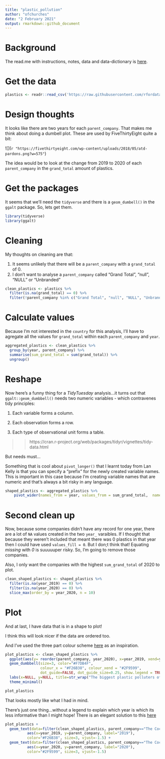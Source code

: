 ---
title: "plastic_pollution"
author: "ofchurches"
date: "2 February 2021"
output: rmarkdown::github_document
---

# Background

The read.me with instructions, notes, data and data-dictionary is [here](https://github.com/rfordatascience/tidytuesday/blob/master/data/2021/2021-01-26/readme.md).

# Get the data

```{r message=FALSE, warning=FALSE}

plastics <- readr::read_csv('https://raw.githubusercontent.com/rfordatascience/tidytuesday/master/data/2021/2021-01-26/plastics.csv')

```

# Design thoughts

It looks like there are two years for each `parent_company`. That makes me think about doing a dumbell plot. These are used by FiveThirtyEight quite a bit:

![](`r "https://fivethirtyeight.com/wp-content/uploads/2018/05/atd-pardons.png?w=575"`)

The idea would be to look at the change from 2019 to 2020 of each `parent_company` in the `grand_total` amount of plastics.

# Get the packages

It seems that we'll need the `tidyverse` and there is a `geom_dumbell()` in the `ggalt` package. So, lets get them.

```{r message=FALSE, warning=FALSE}
library(tidyverse)
library(ggalt)
```

# Cleaning

My thoughts on cleaning are that:

1. It seems unlikely that there will be a `parent_company` with a `grand_total` of 0.
2. I don't want to analyse a `parent_company` called "Grand Total", "null", "NULL" or "Unbranded"

```{r}
clean_plastics <- plastics %>%
  filter(is.na(grand_total) == 0) %>%
  filter(!parent_company %in% c("Grand Total", "null", "NULL", "Unbranded"))
```

# Calculate values

Because I'm not interested in the `country` for this analysis, I'll have to agregate all the values for `grand_total` within each `parent_company` and `year`.

```{r}
aggregated_plastics <- clean_plastics %>%
  group_by(year, parent_company) %>%
  summarise(sum_grand_total = sum(grand_total)) %>%
  ungroup()
```


# Reshape

Now here's a funny thing for a *TidyTuesday* analysis...it turns out that `ggalt::geom_dumbbell()` needs two numeric variables - which contravenes tidy principles:

1. Each variable forms a column.

2. Each observation forms a row.

3. Each type of observational unit forms a table.

>> https://cran.r-project.org/web/packages/tidyr/vignettes/tidy-data.html

But needs must...

Something that is cool about `pivot_longer()` that I learnt today from Lan Kelly is that you can specify a "prefix" for the newly created variable names. This is important in this case because I'm creating variable names that are numeric and that's always a bit risky in any language.

```{r}
shaped_plastics <- aggregated_plastics %>%
    pivot_wider(names_from = year, values_from = sum_grand_total,  names_prefix = "year_")
```

# Second clean up

Now, because some companies didn't have any record for one year, there are a lot of `NA` values created in the two `year_` varaibles. If I thought that because they weren't included that meant there was 0 plastics in that year then I could have used `values_fill = 0`. But I don;t think that! Equating *missing* with *0* is suuuuuper risky. So, I'm going to remove those companies.

Also, I only want the companies with the highest `sum_grand_total` of 2020 to plot.

```{r}
clean_shaped_plastics <- shaped_plastics %>%
  filter(is.na(year_2019) == 0) %>%
  filter(is.na(year_2020) == 0) %>%
  slice_max(order_by = year_2020, n = 10)
```

# Plot

And at last, I have data that is in a shape to plot!

I think this will look nicer if the data are ordered too.

And I've used the three part colour scheme [here](https://digitalsynopsis.com/design/minimal-web-color-palettes-combination-hex-code/) as an inspiration.

```{r}
plot_plastics <- clean_shaped_plastics %>%
  ggplot(aes(y= reorder(parent_company, year_2020), x=year_2019, xend=year_2020)) +
  geom_dumbbell(size=3, color="#F7DB4F",
                colour_x = "#F26B38", colour_xend = "#2F9599",
                dot_guide=FALSE, dot_guide_size=0.25, show.legend = TRUE) +
  labs(x=NULL, y=NULL, title=str_wrap("The biggest plastic polluters of 2020 with their change from 2019", width = 60)) +
  theme_minimal()

plot_plastics
```

That looks mostly like what I had in mind.

There's just one thing...without a legend to explain which year is which its less informative than I might hope! There is an elegant solution to this [here](https://towardsdatascience.com/create-dumbbell-plots-to-visualize-group-differences-in-r-3536b7d0a19a)


```{r}
plot_plastics +
  geom_text(data=filter(clean_shaped_plastics, parent_company=="The Coca-Cola Company"),
          aes(x=year_2019, y=parent_company, label="2019"),
          color="#F26B38", size=3, vjust=-1.5) +
  geom_text(data=filter(clean_shaped_plastics, parent_company=="The Coca-Cola Company"),
          aes(x=year_2020, y=parent_company, label="2020"),
          color="#2F9599", size=3, vjust=-1.5)
```
